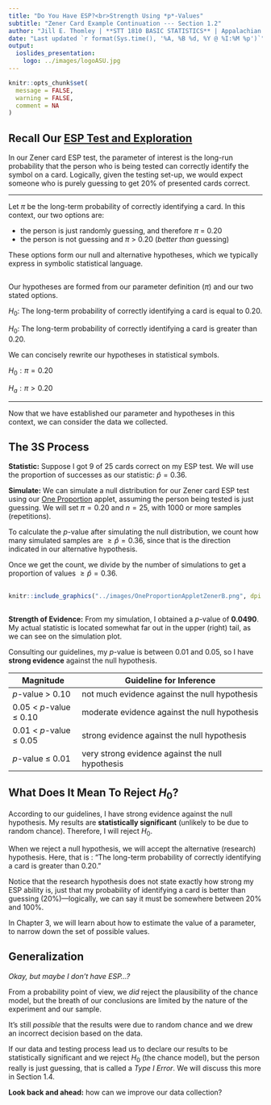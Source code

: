 ```yaml
---
title: "Do You Have ESP?<br>Strength Using *p*-Values"
subtitle: "Zener Card Example Continuation --- Section 1.2"
author: "Jill E. Thomley | **STT 1810 BASIC STATISTICS** | Appalachian State University"
date: "Last updated `r format(Sys.time(), '%A, %B %d, %Y @ %I:%M %p')`"
output: 
  ioslides_presentation:
    logo: ../images/logoASU.jpg
---
```


```r
knitr::opts_chunk$set(
  message = FALSE,
  warning = FALSE,
  comment = NA
)
```


## Recall Our [ESP Test and Exploration](https://stat-jet-asu.github.io/STT1810BasicStatistics/Slides/Chapter00/ESPZenerCards_P_1.html)

In our Zener card ESP test, the parameter of interest is the long-run probability that the person who is being tested can correctly identify the symbol on a card. Logically, given the testing set-up, we would expect someone who is purely guessing to get 20% of presented cards correct.

<hr>

Let $\pi$ be the long-term probability of correctly identifying a card. In this context, our two options are:

* the person is just randomly guessing, and therefore $\pi$ = 0.20
* the person is not guessing and $\pi$ > 0.20 (*better than* guessing)

These options form our null and alternative hypotheses, which we typically express in symbolic statistical language.


##

Our hypotheses are formed from our parameter definition ($\pi$) and our two stated options.

$H_0:$ The long-term probability of correctly identifying a card is equal to $0.20$.

$H_0:$ The long-term probability of correctly identifying a card is greater than $0.20$.

We can concisely rewrite our hypotheses in statistical symbols.

$H_0: \pi = 0.20$

$H_a: \pi > 0.20$

<hr>

Now that we have established our parameter and hypotheses in this context, we can consider the data we collected. 


## The 3S Process

**Statistic:** Suppose I got 9 of 25 cards correct on my ESP test. We will use the proportion of successes as our statistic: $\hat{p} = 0.36$.

**Simulate:** We can simulate a null distribution for our Zener card ESP test using our [One Proportion](http://www.isi-stats.com/isi2nd/ISIapplets2021.html) applet, assuming the person being tested is just guessing. We will set $\pi = 0.20$ and $n = 25$, with 1000 or more samples (repetitions). 

To calculate the *p*-value after simulating the null distribution, we count how many simulated samples are $\ge \hat{p} = 0.36$, since that is the direction indicated in our alternative hypothesis.

Once we get the count, we divide by the number of simulations to get a proportion of values $\ge \hat{p} = 0.36$.


## 

```r
knitr::include_graphics("../images/OneProportionAppletZenerB.png", dpi = 125)
```


##

**Strength of Evidence:** From my simulation, I obtained a *p*-value of **0.0490**. My actual statistic is located somewhat far out in the upper (right) tail, as we can see on the simulation plot.

Consulting our guidelines, my *p*-value is between 0.01 and 0.05, so I have **strong evidence** against the null hypothesis.

| Magnitude               | Guideline for Inference                                           |
|-------------------------|-------------------------------------------------------------------|
| *p*-value > 0.10        | not much evidence against the null hypothesis                     |
| 0.05 < *p*-value ≤ 0.10 | moderate evidence against the null hypothesis                     |
| 0.01 < *p*-value ≤ 0.05 | strong evidence against the null hypothesis                       |
| *p*-value ≤ 0.01        | very strong evidence against the null hypothesis                  |


## What Does It Mean To Reject $H_0$?

According to our guidelines, I have strong evidence against the null hypothesis. My results are **statistically significant** (unlikely to be due to random chance). Therefore, I will reject $H_0$.

When we reject a null hypothesis, we will accept the alternative (research) hypothesis. Here, that is : "The long-term probability of correctly identifying a card is greater than $0.20$."

Notice that the research hypothesis does not state exactly how strong my ESP ability is, just that my probability of identifying a card is better than guessing (20%)---logically, we can say it must be somewhere between 20% and 100%.

In Chapter 3, we will learn about how to estimate the value of a parameter, to narrow down the set of possible values. 


## Generalization

*Okay, but maybe I don't have ESP...?*

From a probability point of view, we *did* reject the plausibility of the chance model, but the breath of our conclusions are limited by the nature of the experiment and our sample.

It's still *possible* that the results were due to random chance and we drew an incorrect decision based on the data.

If our data and testing process lead us to declare our results to be statistically significant and we reject $H_0$ (the chance model), but the person really is just guessing, that is called a *Type I Error*. We will discuss this more in Section 1.4.

**Look back and ahead:** how can we improve our data collection?

